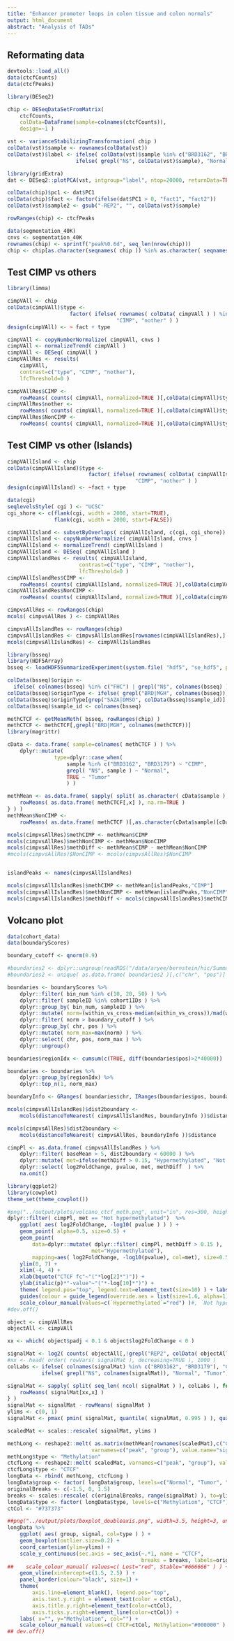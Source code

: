 ```yaml
---
title: "Enhancer promoter loops in colon tissue and colon normals"
output: html_document
abstract: "Analysis of TADs"
---
```


## Reformating data

```r

devtools::load_all()
data(ctcfCounts)
data(ctcfPeaks)

library(DESeq2)

chip <- DESeqDataSetFromMatrix(
    ctcfCounts,
    colData=DataFrame(sample=colnames(ctcfCounts)),
    design=~1 )

vst <- varianceStabilizingTransformation( chip )
colData(vst)$sample <- rownames(colData(vst))
colData(vst)$label <- ifelse( colData(vst)$sample %in% c("BRD3162", "BRD3179"), "CIMP",
                      ifelse( grepl("N$", colData(vst)$sample), "Normal", "Tumor" ))

library(gridExtra)
dat <- DESeq2::plotPCA(vst, intgroup="label", ntop=20000, returnData=TRUE)

colData(chip)$pc1 <- dat$PC1
colData(chip)$fact <- factor(ifelse(dat$PC1 > 0, "fact1", "fact2"))
colData(vst)$sample2 <- gsub("-REP2", "", colData(vst)$sample)

rowRanges(chip) <- ctcfPeaks

data(segmentation_40K)
cnvs <- segmentation_40K
rownames(chip) <- sprintf("peak%0.6d", seq_len(nrow(chip)))
chip <- chip[as.character(seqnames( chip )) %in% as.character( seqnames( cnvs ) ),]

```

## Test CIMP vs others

```r

library(limma)

cimpVAll <- chip
colData(cimpVAll)$type <-
                    factor( ifelse( rownames( colData( cimpVAll ) ) %in% c("BRD3162", "BRD3179"),
                                   "CIMP", "nother" ) )
design(cimpVAll) <- ~ fact + type

cimpVAll <- copyNumberNormalize( cimpVAll, cnvs )
cimpVAll <- normalizeTrend( cimpVAll )
cimpVAll <- DESeq( cimpVAll )
cimpVAllRes <- results(
    cimpVAll,
    contrast=c("type", "CIMP", "nother"),
    lfcThreshold=0 )

cimpVAllRes$CIMP <-
    rowMeans( counts( cimpVAll, normalized=TRUE )[,colData(cimpVAll)$type == "CIMP"] )
cimpVAllRes$nother <-
    rowMeans( counts( cimpVAll, normalized=TRUE )[,colData(cimpVAll)$type == "nother"] )
cimpVAllRes$NonCIMP <-
    rowMeans( counts( cimpVAll, normalized=TRUE )[,colData(cimpVAll)$type == "nother"] )

```

## Test CIMP vs other (Islands)

```r

cimpVAllIsland <- chip
colData(cimpVAllIsland)$type <-
                          factor( ifelse( rownames( colData( cimpVAllIsland ) ) %in% c("BRD3162", "BRD3179"),
                                         "CIMP", "nother" ) )
design(cimpVAllIsland) <- ~fact + type

data(cgi)
seqlevelsStyle( cgi ) <- "UCSC"
cgi_shore <- c(flank(cgi, width = 2000, start=TRUE),
               flank(cgi, width = 2000, start=FALSE))

cimpVAllIsland <- subsetByOverlaps( cimpVAllIsland, c(cgi, cgi_shore))
cimpVAllIsland <- copyNumberNormalize( cimpVAllIsland, cnvs )
cimpVAllIsland <- normalizeTrend( cimpVAllIsland )
cimpVAllIsland <- DESeq( cimpVAllIsland )
cimpVAllIslandRes <- results( cimpVAllIsland,
                       contrast=c("type", "CIMP", "nother"),
                       lfcThreshold=0 )
cimpVAllIslandRes$CIMP <-
    rowMeans( counts( cimpVAllIsland, normalized=TRUE )[,colData(cimpVAll)$type == "CIMP"] )
cimpVAllIslandRes$NonCIMP <-
    rowMeans( counts( cimpVAllIsland, normalized=TRUE )[,colData(cimpVAll)$type == "nother"] )

cimpvsAllRes <- rowRanges(chip)
mcols( cimpvsAllRes ) <- cimpVAllRes

cimpvsAllIslandRes <- rowRanges(chip)
cimpvsAllIslandRes <- cimpvsAllIslandRes[rownames(cimpVAllIslandRes),]
mcols(cimpvsAllIslandRes) <- cimpVAllIslandRes

```


```r

library(bsseq)
library(HDF5Array)
bsseq <- loadHDF5SummarizedExperiment(system.file( "hdf5", "se_hdf5", package="ColonDNATopology" ))

colData(bsseq)$origin <- 
  ifelse( colnames(bsseq) %in% c("FHC") | grepl("N$", colnames(bsseq) ), "normal", "COAD" )
colData(bsseq)$originType <- ifelse( grepl("BRD|MGH", colnames(bsseq)), "primaryTissue", "cellLine")
colData(bsseq)$originType[grep("5AZA|DMSO", colData(bsseq)$sample_id)] <- "AZAExp"
colData(bsseq)$sample_id <- colnames(bsseq)

methCTCF <- getMeanMeth( bsseq, rowRanges(chip) )
methCTCF <- methCTCF[,grepl("BRD|MGH", colnames(methCTCF))]
library(magrittr)

cData <- data.frame( sample=colnames( methCTCF ) ) %>%
    dplyr::mutate(
               type=dplyr::case_when(
                   sample %in% c("BRD3162", "BRD3179") ~ "CIMP",
                   grepl( "N$", sample ) ~ "Normal",
                   TRUE ~ "Tumor"
                   ) )

methMean <- as.data.frame( sapply( split( as.character( cData$sample ), cData$type ), function(x){
    rowMeans( as.data.frame( methCTCF[,x] ), na.rm=TRUE )
} ) )
methMean$NonCIMP <-
    rowMeans( as.data.frame( methCTCF )[,as.character(cData$sample)[cData$type != "CIMP"]], na.rm=TRUE )

mcols(cimpvsAllRes)$methCIMP <- methMean$CIMP
mcols(cimpvsAllRes)$methNonCIMP <- methMean$NonCIMP
mcols(cimpvsAllRes)$methDiff <- methMean$CIMP - methMean$NonCIMP
#mcols(cimpvsAllRes)$NonCIMP <- mcols(cimpvsAllRes)$NonCIMP


islandPeaks <- names(cimpvsAllIslandRes)

mcols(cimpvsAllIslandRes)$methCIMP <- methMean[islandPeaks,"CIMP"]
mcols(cimpvsAllIslandRes)$methNonCIMP <- methMean[islandPeaks,"NonCIMP"]
mcols(cimpvsAllIslandRes)$methDiff <- mcols(cimpvsAllIslandRes)$methCIMP - mcols(cimpvsAllIslandRes)$methNonCIMP

```

## Volcano plot


```r

data(cohort_data)
data(boundaryScores)

boundary_cutoff <- qnorm(0.9)

#boundaries2 <- dplyr::ungroup(readRDS("/data/aryee/bernstein/hic/SummarizedData/TADs/boundary_scores.rds"))
#boundaries2 <- unique( as.data.frame( boundaries2 )[,c("chr", "pos")] )

boundaries <- boundaryScores %>%
    dplyr::filter( bin_num %in% c(10, 20, 50) ) %>%
    dplyr::filter( sampleID %in% cohort1IDs ) %>%
    dplyr::group_by( bin_num, sampleID ) %>%
    dplyr::mutate( norm=(within_vs_cross-median(within_vs_cross))/mad(within_vs_cross) ) %>%
    dplyr::filter( norm > boundary_cutoff ) %>%
    dplyr::group_by( chr, pos ) %>%
    dplyr::mutate( norm_max=max(norm) ) %>%
    dplyr::select( chr, pos, norm_max ) %>%
    dplyr::ungroup()

boundaries$regionIdx <- cumsum(c(TRUE, diff(boundaries$pos)>2*40000)) 

boundaries <- boundaries %>%
    dplyr::group_by(regionIdx) %>%
    dplyr::top_n(1, norm_max)

boundaryInfo <- GRanges( boundaries$chr, IRanges(boundaries$pos, boundaries$pos))

mcols(cimpvsAllIslandRes)$dist2boundary <- 
    mcols(distanceToNearest( cimpvsAllIslandRes, boundaryInfo ))$distance

mcols(cimpvsAllRes)$dist2boundary <- 
    mcols(distanceToNearest( cimpvsAllRes, boundaryInfo ))$distance

cimpPl <- as.data.frame( cimpvsAllIslandRes ) %>%
    dplyr::filter( baseMean > 5, dist2boundary < 60000 ) %>%
    dplyr::mutate( met=ifelse(methDiff > 0.15, "Hypermethylated", "Not hypermethylated") ) %>%
    dplyr::select( log2FoldChange, pvalue, met, methDiff  ) %>%
    na.omit()

```

```r

library(ggplot2)
library(cowplot)
theme_set(theme_cowplot())

#png("../output/plots/volcano_ctcf_meth.png", unit="in", res=300, height=2.8, width=2.2)
dplyr::filter( cimpPl, met == "Not hypermethylated")  %>%
    ggplot( aes( log2FoldChange, -log10( pvalue ) ) ) +
    geom_point( alpha=0.5, size=0.5) +
    geom_point(
        data=dplyr::mutate( dplyr::filter( cimpPl, methDiff > 0.15 ),
                           met="Hypermethylated"),
        mapping=aes( log2FoldChange, -log10(pvalue), col=met), size=0.5, alpha=0.5 ) +
    ylim(0, 7) +
    xlim(-4, 4) +
    xlab(bquote("CTCF fc"~"("*log[2]*")")) +
    ylab(italic(p)*"-value"~"("*-log[10]*")") +
    theme( legend.pos="top", legend.text=element_text(size=10) ) + labs(col="") +
    guides(colour = guide_legend(override.aes = list(size=1.6, alpha=1))) +
    scale_colour_manual(values=c(`Hypermethylated`="red") )#, `Not hypermethylated`="#00000090") )
#dev.off()
```

```r

object <- cimpVAllRes
objectAll <- cimpVAll

xx <- which( object$padj < 0.1 & object$log2FoldChange < 0 )

signalMat <- log2( counts( objectAll[,!grepl("REP2", colData( objectAll )$sample)], normalized=TRUE ) + 1 )
#xx <- head( order( rowVars( signalMat ), decreasing=TRUE ), 1000 )
colLabs <- ifelse( colnames(signalMat) %in% c("BRD3162", "BRD3179"), "CIMP",
           ifelse( grepl("N$", colnames(signalMat)), "Normal", "Tumor") )

signalMat <- sapply( split( seq_len( ncol( signalMat ) ), colLabs ), function(x){
    rowMeans( signalMat[xx,x] )
} )
signalMat <- signalMat - rowMeans( signalMat )
ylims <- c(0, 1)
signalMat <- pmax( pmin( signalMat, quantile( signalMat, 0.995 ) ), quantile( signalMat, 0.005) )

scaledMat <- scales::rescale( signalMat, ylims )

methLong <- reshape2::melt( as.matrix(methMean[rownames(scaledMat),c("CIMP", "Normal", "Tumor")]),
                           varnames=c("peak", "group"), value.name="signal")
methLong$type <- "Methylation"
ctcfLong <- reshape2::melt( scaledMat, varnames=c("peak", "group"), value.name="signal" )
ctcfLong$type <- "CTCF"
longData <- rbind( methLong, ctcfLong )
longData$group <- factor( longData$group, levels=c("Normal", "Tumor", "CIMP") )
originalBreaks <- c(-1.5, 0, 1.5)
breaks <- scales::rescale( c(originalBreaks, range(signalMat) ), to=ylims)[1:3]
longData$type <- factor( longData$type, levels=c("Methylation", "CTCF") )
ctCol <- "#737373"


```

```r

##png("../output/plots/boxplot_doubleaxis.png", width=3.5, height=3, unit="in", res=300)
longData %>%
    ggplot( aes( group, signal, col=type ) ) +
    geom_boxplot(outlier.size=0.2) +
    coord_cartesian(ylim=ylims) +
    scale_y_continuous(sec.axis = sec_axis(~.*1, name = "CTCF",
                                           breaks = breaks, labels=originalBreaks) ) +
##    scale_colour_manual( values=c( Lost="red", Stable="#666666" ) ) +
    geom_vline(xintercept=c(1.5, 2.5) ) +
    panel_border(colour="black", size=1) +
    theme(
        axis.line=element_blank(), legend.pos="top",
        axis.text.y.right = element_text(color = ctCol),
        axis.title.y.right=element_text(color=ctCol),
        axis.ticks.y.right=element_line(color=ctCol)) +
    labs( x="", y="Methylation", col="") +
    scale_colour_manual( values=c( CTCF=ctCol, Methylation="#000000" ) )
## dev.off()

```
